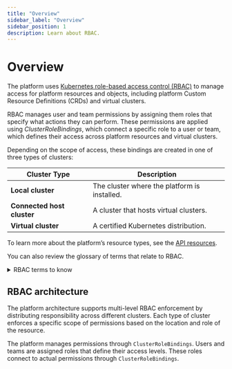 ```yaml
---
title: "Overview"
sidebar_label: "Overview"
sidebar_position: 1
description: Learn about RBAC.
---
```


# Overview

The platform uses [Kubernetes role-based access control (RBAC)](https://kubernetes.io/docs/reference/access-authn-authz/rbac/) to manage access for platform resources and objects, including platform Custom Resource Definitions (CRDs) and virtual clusters.

RBAC manages user and team permissions by assigning them roles that specify what actions they can perform. These permissions are applied using *ClusterRoleBindings*, which connect a specific role to a user or team, which defines their access across platform resources and virtual clusters.

Depending on the scope of access, these bindings are created in one of three types of clusters:

| Cluster Type | Description |
| --- | --- |
| **Local cluster** | The cluster where the platform is installed. |
| **Connected host cluster** | A cluster that hosts virtual clusters. |
| **Virtual cluster** | A certified Kubernetes distribution. |

To learn more about the platform’s resource types, see the [API resources](https://www.vcluster.com/docs/platform/api/use-api).

You can also review the glossary of terms that relate to RBAC.

<details>
<summary>RBAC terms to know</summary>
    
| Component | Description | Relationship |
| --- | --- | --- |
| User | Individual identity that can access the system | Can be assigned roles directly or through team membership.  |
| Team | Logical grouping of users with shared access rights | Simplifies permission management by allowing role assignment to multiple users. |
| Group | SSO identity provider attribute | Maps external identity groups to platform Teams for automatic assignment. |
| ClusterRoleTemplate | Defines reusable permission sets | Extends Kubernetes RBAC with platform resources |
| Project | Primary boundary for access control | Contains resources and defines which users/teams can access clusters and templates |
| Project Role | Special role with loft.sh/project-role: "true" label | Available in UI for assignment within projects |
| Permission Level | Degree of access granted | Ranges from view-only to full administrative control |
| Security Layer | Components of defense-in-depth approach | Includes identity management, RBAC policies, namespace isolation, and network policies |
| Virtual Cluster | Isolated Kubernetes environment | Provides full API compatibility while sharing infrastructure |
| Namespace | Enhanced namespace with management capabilities | Offers more granular control than standard Kubernetes namespaces |

</details>


## RBAC architecture

The platform architecture supports multi-level RBAC enforcement by distributing responsibility across different clusters. Each type of cluster enforces a specific scope of permissions based on the location and role of the resource.

The platform manages permissions through `ClusterRoleBindings`. Users and teams are assigned roles that define their access levels. These roles connect to actual permissions through `ClusterRoleBindings`.
